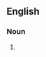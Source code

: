 {{also|élévations}}

==English==

===Noun===
{{head|en|noun plural form}}

# {{plural of|elevation|lang=en}}